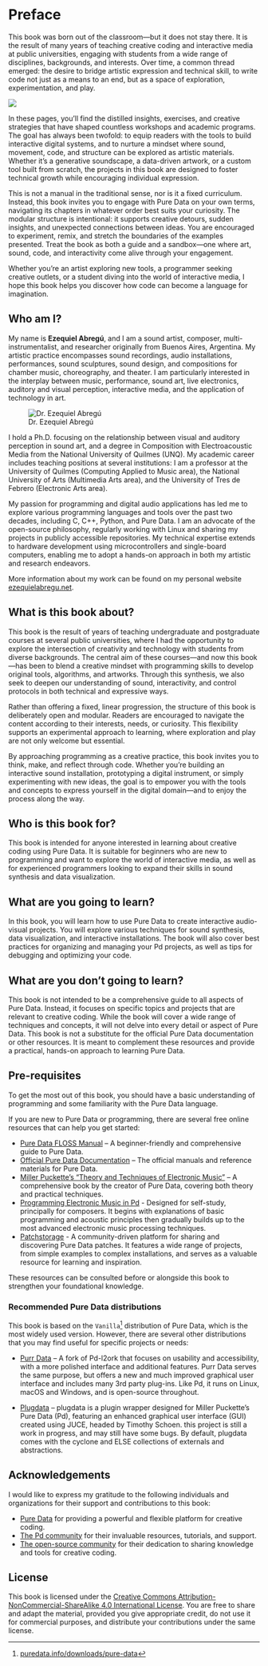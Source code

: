 # Preface

This book was born out of the classroom—but it does not stay there. It is the result of many years of teaching creative coding and interactive media at public universities, engaging with students from a wide range of disciplines, backgrounds, and interests. Over time, a common thread emerged: the desire to bridge artistic expression and technical skill, to write code not just as a means to an end, but as a space of exploration, experimentation, and play.

::: {.column-margin}
![](/assets/images/cover_3.png){#cover .cover}
:::

In these pages, you’ll find the distilled insights, exercises, and creative strategies that have shaped countless workshops and academic programs. The goal has always been twofold: to equip readers with the tools to build interactive digital systems, and to nurture a mindset where sound, movement, code, and structure can be explored as artistic materials. Whether it's a generative soundscape, a data-driven artwork, or a custom tool built from scratch, the projects in this book are designed to foster technical growth while encouraging individual expression.

This is not a manual in the traditional sense, nor is it a fixed curriculum. Instead, this book invites you to engage with Pure Data on your own terms, navigating its chapters in whatever order best suits your curiosity. The modular structure is intentional: it supports creative detours, sudden insights, and unexpected connections between ideas. You are encouraged to experiment, remix, and stretch the boundaries of the examples presented. Treat the book as both a guide and a sandbox—one where art, sound, code, and interactivity come alive through your engagement.

Whether you're an artist exploring new tools, a programmer seeking creative outlets, or a student diving into the world of interactive media, I hope this book helps you discover how code can become a language for imagination.

## Who am I?

My name is **Ezequiel Abregú**, and I am a sound artist, composer, multi-instrumentalist, and researcher originally from Buenos Aires, Argentina. My artistic practice encompasses sound recordings, audio installations, performances, sound sculptures, sound design, and compositions for chamber music, choreography, and theater. I am particularly interested in the interplay between music, performance, sound art, live electronics, auditory and visual perception, interactive media, and the application of technology in art.

::: {.column-margin}
![Dr. Ezequiel Abregú](/assets/images/eabregu-pic.jpg){#cover .cover}
:::

I hold a Ph.D. focusing on the relationship between visual and auditory perception in sound art, and a degree in Composition with Electroacoustic Media from the National University of Quilmes (UNQ). My academic career includes teaching positions at several institutions: I am a professor at the University of Quilmes (Computing Applied to Music area), the National University of Arts (Multimedia Arts area), and the University of Tres de Febrero (Electronic Arts area).

My passion for programming and digital audio applications has led me to explore various programming languages and tools over the past two decades, including C, C++, Python, and Pure Data. I am an advocate of the open-source philosophy, regularly working with Linux and sharing my projects in publicly accessible repositories. My technical expertise extends to hardware development using microcontrollers and single-board computers, enabling me to adopt a hands-on approach in both my artistic and research endeavors.

More information about my work can be found on my personal website [ezequielabregu.net](https://ezequielabregu.net). 

## What is this book about?

This book is the result of years of teaching undergraduate and postgraduate courses at several public universities, where I had the opportunity to explore the intersection of creativity and technology with students from diverse backgrounds. The central aim of these courses—and now this book—has been to blend a creative mindset with programming skills to develop original tools, algorithms, and artworks. Through this synthesis, we also seek to deepen our understanding of sound, interactivity, and control protocols in both technical and expressive ways.

Rather than offering a fixed, linear progression, the structure of this book is deliberately open and modular. Readers are encouraged to navigate the content according to their interests, needs, or curiosity. This flexibility supports an experimental approach to learning, where exploration and play are not only welcome but essential.

By approaching programming as a creative practice, this book invites you to think, make, and reflect through code. Whether you're building an interactive sound installation, prototyping a digital instrument, or simply experimenting with new ideas, the goal is to empower you with the tools and concepts to express yourself in the digital domain—and to enjoy the process along the way.

## Who is this book for?

This book is intended for anyone interested in learning about creative coding using Pure Data. It is suitable for beginners who are new to programming and want to explore the world of interactive media, as well as for experienced programmers looking to expand their skills in sound synthesis and data visualization.

## What are you going to learn?

In this book, you will learn how to use Pure Data to create interactive audio-visual projects. You will explore various techniques for sound synthesis, data visualization, and interactive installations. The book will also cover best practices for organizing and managing your Pd projects, as well as tips for debugging and optimizing your code.

## What are you don't going to learn?

This book is not intended to be a comprehensive guide to all aspects of Pure Data. Instead, it focuses on specific topics and projects that are relevant to creative coding. While the book will cover a wide range of techniques and concepts, it will not delve into every detail or aspect of Pure Data.
This book is not a substitute for the official Pure Data documentation or other resources. It is meant to complement these resources and provide a practical, hands-on approach to learning Pure Data.

## Pre-requisites

To get the most out of this book, you should have a basic understanding of programming and some familiarity with the Pure Data language. 

If you are new to Pure Data or programming, there are several free online resources that can help you get started:

- [Pure Data FLOSS Manual](http://floss.booktype.pro/pure-data/introduction2/) – A beginner-friendly and comprehensive guide to Pure Data.
- [Official Pure Data Documentation](https://msp.ucsd.edu/Pd_documentation/index.htm) – The official manuals and reference materials for Pure Data.
- [Miller Puckette's "Theory and Techniques of Electronic Music"](https://msp.ucsd.edu/techniques/latest/book.pdf) – A comprehensive book by the creator of Pure Data, covering both theory and practical techniques.
- [Programming Electronic Music in Pd](http://www.pd-tutorial.com/english/index.html) - Designed for self-study, principally for composers. It begins with explanations of basic programming and acoustic principles then gradually builds up to the most advanced electronic music processing techniques.
- [Patchstorage](https://patchstorage.com/platform/pd-vanilla/) - A community-driven platform for sharing and discovering Pure Data patches. It features a wide range of projects, from simple examples to complex installations, and serves as a valuable resource for learning and inspiration.

These resources can be consulted before or alongside this book to strengthen your foundational knowledge.


:::{.callout-warning icon="false"}
### Recommended Pure Data distributions
This book is based on the `Vanilla`[^1] distribution of Pure Data, which is the most widely used version. However, there are several other distributions that you may find useful for specific projects or needs:
:::
[^1]: [puredata.info/downloads/pure-data](https://puredata.info/downloads/pure-data)

- [Purr Data](https://agraef.github.io/purr-data/) – A fork of Pd-l2ork that focuses on usability and accessibility, with a more polished interface and additional features. Purr Data serves the same purpose, but offers a new and much improved graphical user interface and includes many 3rd party plug-ins. Like Pd, it runs on Linux, macOS and Windows, and is open-source throughout.

- [Plugdata](https://plugdata.org/) – plugdata is a plugin wrapper designed for Miller Puckette's Pure Data (Pd), featuring an enhanced graphical user interface (GUI) created using JUCE, headed by Timothy Schoen. this project is still a work in progress, and may still have some bugs. By default, plugdata comes with the cyclone and ELSE collections of externals and abstractions. 

## Acknowledgements
I would like to express my gratitude to the following individuals and organizations for their support and contributions to this book:

- [Pure Data](https://puredata.info/) for providing a powerful and flexible platform for creative coding.
- [The Pd community](https://puredata.info/community) for their invaluable resources, tutorials, and support.
- [The open-source community](https://opensource.org/) for their dedication to sharing knowledge and tools for creative coding.


## License
This book is licensed under the [Creative Commons Attribution-NonCommercial-ShareAlike 4.0 International License](https://creativecommons.org/licenses/by-nc-sa/4.0/). You are free to share and adapt the material, provided you give appropriate credit, do not use it for commercial purposes, and distribute your contributions under the same license.
